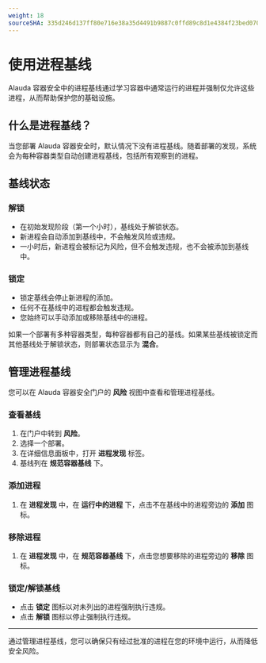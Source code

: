 ```yaml
---
weight: 18
sourceSHA: 335d246d137ff80e716e38a35d4491b9887c0ffd89c8d1e4384f23bed070c9fc
---
```


# 使用进程基线

Alauda 容器安全中的进程基线通过学习容器中通常运行的进程并强制仅允许这些进程，从而帮助保护您的基础设施。

## 什么是进程基线？

当您部署 Alauda 容器安全时，默认情况下没有进程基线。随着部署的发现，系统会为每种容器类型自动创建进程基线，包括所有观察到的进程。

## 基线状态

### 解锁

- 在初始发现阶段（第一个小时），基线处于解锁状态。
- 新进程会自动添加到基线中，不会触发风险或违规。
- 一小时后，新进程会被标记为风险，但不会触发违规，也不会被添加到基线中。

### 锁定

- 锁定基线会停止新进程的添加。
- 任何不在基线中的进程都会触发违规。
- 您始终可以手动添加或移除基线中的进程。

如果一个部署有多种容器类型，每种容器都有自己的基线。如果某些基线被锁定而其他基线处于解锁状态，则部署状态显示为 **混合**。

## 管理进程基线

您可以在 Alauda 容器安全门户的 **风险** 视图中查看和管理进程基线。

### 查看基线

1. 在门户中转到 **风险**。
2. 选择一个部署。
3. 在详细信息面板中，打开 **进程发现** 标签。
4. 基线列在 **规范容器基线** 下。

### 添加进程

1. 在 **进程发现** 中，在 **运行中的进程** 下，点击不在基线中的进程旁边的 **添加** 图标。

### 移除进程

1. 在 **进程发现** 中，在 **规范容器基线** 下，点击您想要移除的进程旁边的 **移除** 图标。

### 锁定/解锁基线

- 点击 **锁定** 图标以对未列出的进程强制执行违规。
- 点击 **解锁** 图标以停止强制执行违规。

---

通过管理进程基线，您可以确保只有经过批准的进程在您的环境中运行，从而降低安全风险。
